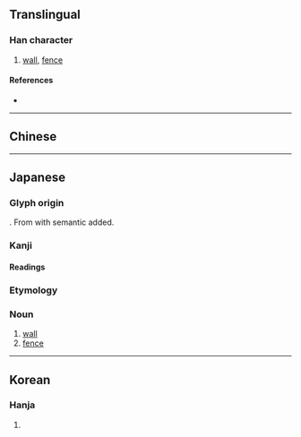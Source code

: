{{character info/new}}
==Translingual==

===Han character===
{{Han char|rn=32|rad=土|as=09|sn=12|four=|canj=GSTT|ids=⿰土屏}}

# [[wall]], [[fence]]

====References====
* {{Han ref|kx=0234.271|dkj=05316|dj=0472.230|hdz=10469.011|uh=5840|ud=22592}}

----

==Chinese==
{{zh-see|垣|v}}

----

==Japanese==
===Glyph origin===
{{ja-etym-kokuji}}. From {{l/ja|屏}} with {{l/ja|土}} semantic added.
===Kanji===
{{ja-kanji|grade=c|rs=土09}}

====Readings====
{{ja-readings
|kanyoon=へい
|kun=かき
}}

===Etymology===
{{ja-kanjitab|へい|yomi=kanyoon}}

===Noun===
{{ja-noun|へい}}

# [[wall]]
# [[fence]]

----

==Korean==

===Hanja===
{{ko-hanja|hangeul=병|rv=byeong|mr=pyŏng}}

# {{rfdef|ko|sort=土09}}
